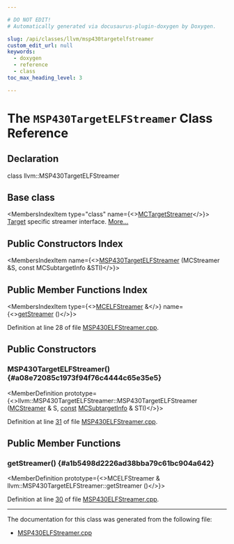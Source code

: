 ```yaml
---

# DO NOT EDIT!
# Automatically generated via docusaurus-plugin-doxygen by Doxygen.

slug: /api/classes/llvm/msp430targetelfstreamer
custom_edit_url: null
keywords:
  - doxygen
  - reference
  - class
toc_max_heading_level: 3

---
```





# The `MSP430TargetELFStreamer` Class Reference

<DoxygenPage pluginConfig={pluginConfig}>



## Declaration

<CodeBlock>class llvm::MSP430TargetELFStreamer</CodeBlock>

## Base class

<MembersIndex>

<MembersIndexItem
  type="class"
  name={<><a href="/docs/api/classes/llvm/mctargetstreamer">MCTargetStreamer</a></>}>
<a href="/docs/api/classes/llvm/target">Target</a> specific streamer interface. <a href="/docs/api/classes/llvm/mctargetstreamer/#details">More...</a>
</MembersIndexItem>

</MembersIndex>

## Public Constructors Index

<MembersIndex>

<MembersIndexItem
  name={<><a href="#a08e72085c1973f94f76c4444c65e35e5">MSP430TargetELFStreamer</a> (MCStreamer &amp;S, const MCSubtargetInfo &amp;STI)</>}>
</MembersIndexItem>

</MembersIndex>

## Public Member Functions Index

<MembersIndex>

<MembersIndexItem
  type={<><a href="/docs/api/classes/llvm/mcelfstreamer">MCELFStreamer</a> &amp;</>}
  name={<><a href="#a1b5498d2226ad38bba79c61bc904a642">getStreamer</a> ()</>}>
</MembersIndexItem>

</MembersIndex>


Definition at line 28 of file <a href="/docs/api/files/lib/lib/target/lib/target/msp430/lib/target/msp430/mctargetdesc/msp430elfstreamer-cpp">MSP430ELFStreamer.cpp</a>.

<SectionDefinition>

## Public Constructors

### MSP430TargetELFStreamer() {#a08e72085c1973f94f76c4444c65e35e5}

<MemberDefinition
  prototype={<>llvm::MSP430TargetELFStreamer::MSP430TargetELFStreamer (<a href="/docs/api/classes/llvm/mcstreamer">MCStreamer</a> &amp; S, <a href="/docs/api/files/lib/lib/target/lib/target/aarch64/aarch64promoteconstant-cpp/#a90f8350fecae261c25be85d38b451bff">const</a> <a href="/docs/api/classes/llvm/mcsubtargetinfo">MCSubtargetInfo</a> &amp; STI)</>}>

Definition at line <a href="/docs/api/files/lib/lib/target/lib/target/msp430/lib/target/msp430/mctargetdesc/msp430elfstreamer-cpp/#l00031">31</a> of file <a href="/docs/api/files/lib/lib/target/lib/target/msp430/lib/target/msp430/mctargetdesc/msp430elfstreamer-cpp">MSP430ELFStreamer.cpp</a>.
</MemberDefinition>

</SectionDefinition>

<SectionDefinition>

## Public Member Functions

### getStreamer() {#a1b5498d2226ad38bba79c61bc904a642}

<MemberDefinition
  prototype={<>MCELFStreamer &amp; llvm::MSP430TargetELFStreamer::getStreamer ()</>}>

Definition at line <a href="/docs/api/files/lib/lib/target/lib/target/msp430/lib/target/msp430/mctargetdesc/msp430elfstreamer-cpp/#l00030">30</a> of file <a href="/docs/api/files/lib/lib/target/lib/target/msp430/lib/target/msp430/mctargetdesc/msp430elfstreamer-cpp">MSP430ELFStreamer.cpp</a>.
</MemberDefinition>

</SectionDefinition>

<hr/>

The documentation for this class was generated from the following file:

<ul>
<li><a href="/docs/api/files/lib/lib/target/lib/target/msp430/lib/target/msp430/mctargetdesc/msp430elfstreamer-cpp">MSP430ELFStreamer.cpp</a></li>
</ul>

</DoxygenPage>
